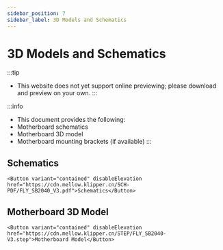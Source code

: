 ```yaml
---
sidebar_position: 7
sidebar_label: 3D Models and Schematics
---
```




# 3D Models and Schematics


:::tip
* This website does not yet support online previewing; please download and preview on your own.
:::

:::info
* This document provides the following:
* Motherboard schematics
* Motherboard 3D model
* Motherboard mounting brackets (if available)
:::

## Schematics

    <Button variant="contained" disableElevation href="https://cdn.mellow.klipper.cn/SCH-PDF/FLY_SB2040_V3.pdf">Schematics</Button>


## Motherboard 3D Model

    <Button variant="contained" disableElevation href="https://cdn.mellow.klipper.cn/STEP/FLY_SB2040-V3.step">Motherboard Model</Button>

